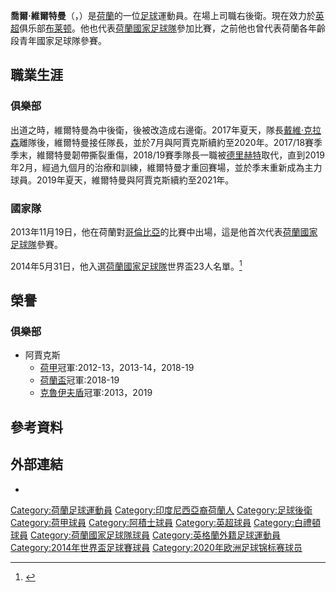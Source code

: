 {{expand|time=2014-06-17T08:33:01+00:00}}
{{refimprove|time=2014-06-17T08:33:01+00:00}}
{{noteTA
|G1=足球
|G2=荷甲
|G3=EPL
|1=zh-hans:维尔特曼;zh-hk:韋特文;zh-tw:維爾特曼;
|2=zh-hans:乔尔;zh-hk:祖爾;zh-tw:喬爾;
}}
{{Infobox football biography
| name           = 喬爾·維爾特曼<br>Joël Veltman
| image          = Dnepr-Ajax (3).jpg
| caption        = 
| fullname       = Joël Ivo Veltman<ref>{{cite news
| title = 2014 FIFA World Cup Brazil: List of Players
| url = http://www.fifadata.com/document/fwc/2014/pdf/fwc_2014_squadlists.pdf
| publisher = FIFA
| format = PDF
| page = 25
| date = 11 June 2014
| accessdate = 11 June 2014
| archive-date = 2015-06-11
| archive-url = https://web.archive.org/web/20150611133541/http://www.uefa.com/uefachampionsleague/news/newsid%3D2255077.html
| dead-url = no
}}</ref>
| birth_date     = {{birth date and age|1992|1|15|df=y}}<ref>{{cite news|url=http://www.transfermarkt.co.uk/en/jol-veltman/profil/spieler_111195.html|title=Joël Veltman profile|date=26 January 2012|publisher=Transfermarkt|accessdate=19 November 2013|archive-date=2014-05-15|archive-url=https://web.archive.org/web/20140515004452/http://www.transfermarkt.co.uk/en/jol-veltman/profil/spieler_111195.html|dead-url=no}}</ref>
| birth_place    = {{NED}}[[費爾森|費爾森]]
| height         = {{height|m=1.83}}
| position       = [[後衞_(足球)|右閘]]、[[中堅|中堅]]
| currentclub    = [[布莱顿足球俱乐部|布莱顿]]
| clubnumber     = 34
| youthyears1    = 
| youthclubs1    = VV IJmuiden
| youthyears2    = 2001–2012
| youthclubs2    = [[阿贾克斯足球俱乐部|阿賈克斯]]
| years1         = 2012–2020
| clubs1         = [[阿賈克斯足球俱樂部|阿賈克斯]]
| caps1          = 179
| goals1         = 10
| years2         = 2020–
| clubs2         = [[布莱顿足球俱乐部|布莱顿]]
| caps2          = 28
| goals2         = 1
| nationalyears1 = 2009
| nationalteam1  = 荷蘭U17
| nationalcaps1  = 7
| nationalgoals1 = 0
| nationalyears2 = 2010–2011
| nationalteam2  = 荷蘭U19
| nationalcaps2  = 3
| nationalgoals2 = 1
| nationalyears3 = 2012–2013
| nationalteam3  = 荷蘭U20
| nationalcaps3  = 8
| nationalgoals3 = 0
| nationalyears4 = 2013–
| nationalteam4  = [[荷蘭國家足球隊|荷蘭]]
| nationalcaps4  = 28
| nationalgoals4 = 2
| pcupdate       = 2021年5月1日
| ntupdate       = 2021年6月13日
}}
'''喬爾·維爾特曼'''（{{lang-nl|'''Joël Veltman'''}}，{{bd|1992年|1月15日|catidx=Veltman, Joël}}）是[[荷蘭|荷蘭]]的一位[[足球|足球]]運動員。在場上司職右後衛。現在效力於[[英格兰足球超级联赛|英超]]俱乐部[[布莱顿足球俱乐部|布莱顿]]。他也代表[[荷蘭國家足球隊|荷蘭國家足球隊]]參加比賽，之前他也曾代表荷蘭各年齡段青年國家足球隊參賽。

==職業生涯==
===俱樂部===
出道之時，維爾特曼為中後衛，後被改造成右邊衛。2017年夏天，隊長[[戴維·克拉森|戴維·克拉森]]離隊後，維爾特曼接任隊長，並於7月與阿賈克斯續約至2020年。2017/18賽季季末，維爾特曼韌帶撕裂重傷，2018/19賽季隊長一職被[[馬菲斯·迪歷特|德里赫特]]取代，直到2019年2月，經過九個月的治療和訓練，維爾特曼才重回賽場，並於季末重新成為主力球員。2019年夏天，維爾特曼與阿賈克斯續約至2021年。

===國家隊===
2013年11月19日，他在荷蘭對[[哥倫比亞國家足球隊|哥倫比亞]]的比賽中出場，這是他首次代表[[荷蘭國家足球隊|荷蘭國家足球隊]]參賽。

2014年5月31日，他入選[[荷蘭國家足球隊|荷蘭國家足球隊]]世界盃23人名單。<ref>{{Cite web |url=http://www.telegraaf.nl/telesport/wk-voetbal-2014/22688560/__Ajax_altijd_bij_Nederlands_elftal__.html |title=Ajax altijd bij Nederlands elftal |publisher=[[De_Telegraaf|De Telegraaf]] |accessdate=2014-06-05 |archive-date=2016-03-03 |archive-url=https://web.archive.org/web/20160303213715/http://www.telegraaf.nl/telesport/wk-voetbal-2014/22688560/__Ajax_altijd_bij_Nederlands_elftal__.html |dead-url=no }}</ref>

==榮譽==
===俱樂部===
*阿賈克斯
**[[荷甲|荷甲]]冠軍:2012-13，2013-14，2018-19
**[[荷蘭盃|荷蘭盃]]冠軍:2018-19
**[[荷蘭超級盃|克魯伊夫盾]]冠軍:2013，2019

== 參考資料 ==
{{reflist}}

== 外部連結 ==
*{{Soccerway}}

{{白禮頓球員名單}}
{{2014年世界盃足球賽荷蘭參賽名單}}
{{2020年欧洲足球锦标赛荷兰参赛名单}}

{{DEFAULTSORT:Veltman, Joël}}

[[Category:荷蘭足球運動員|Category:荷蘭足球運動員]]
[[Category:印度尼西亞裔荷蘭人|Category:印度尼西亞裔荷蘭人]]
[[Category:足球後衛|Category:足球後衛]]
[[Category:荷甲球員|Category:荷甲球員]]
[[Category:阿積士球員|Category:阿積士球員]]
[[Category:英超球員|Category:英超球員]]
[[Category:白禮頓球員|Category:白禮頓球員]]
[[Category:荷蘭國家足球隊球員|Category:荷蘭國家足球隊球員]]
[[Category:英格蘭外籍足球運動員|Category:英格蘭外籍足球運動員]]
[[Category:2014年世界盃足球賽球員|Category:2014年世界盃足球賽球員]]
[[Category:2020年欧洲足球锦标赛球员|Category:2020年欧洲足球锦标赛球员]]